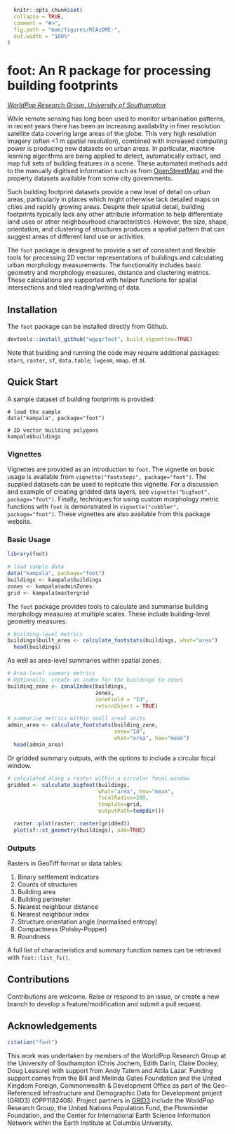 
```r
  knitr::opts_chunk$set(
  collapse = TRUE,
  comment = "#>",
  fig.path = "man/figures/REAsDME-",
  out.width = "100%"
)
```

<!-- README.md is generated from README.Rmd. Please edit that file -->

# foot: An R package for processing building footprints
*[WorldPop Research Group, University of Southampton](https://www.worldpop.org/)*

While remote sensing has long been used to monitor urbanisation patterns, in
recent years there has been an increasing availability in finer resolution
satellite data covering large areas of the globe. This very high resolution
imagery (often <1 m spatial resolution), combined with increased computing power
is producing new datasets on urban areas. In particular, machine learning
algorithms are being applied to detect, automatically extract, and map full sets
of building features in a scene. These automated methods add to the manually
digitised information such as from [OpenStreetMap](http://www.openstreetmap.org)
and the property datasets available from some city governments.

Such building footprint datasets provide a new level of detail on urban areas,
particularly in places which might otherwise lack detailed maps on cities and
rapidly growing areas. Despite their spatial detail, building footprints
typically lack any other attribute information to help differentiate land uses
or other neighbourhood characteristics. However, the size, shape, orientation,
and clustering of structures produces a spatial pattern that can suggest areas
of different land use or activities.

The `foot` package is designed to provide a set of consistent and flexible tools
for processing 2D vector representations of buildings and calculating urban
morphology measurements. The functionality includes basic geometry and
morphology measures, distance and clustering metrics. These calculations are
supported with helper functions for spatial intersections and tiled
reading/writing of data.

## Installation

The `foot` package can be installed directly from Github.
```r
devtools::install_github("wgpg/foot", build_vignettes=TRUE)
```

Note that building and running the code may require additional packages:
`stars`, `raster`, `sf`, `data.table`, `lwgeom`, `mmap`. et al.

## Quick Start

A sample dataset of building footprints is provided: 
```
# load the sample
data("kampala", package="foot")

# 2D vector building polygons
kampala$buildings
```

### Vignettes

Vignettes are provided as an introduction to `foot`. The vignette on basic usage
is available from `vignette("footsteps", package="foot")`. The supplied datasets
can be used to replicate this vignette. For a discussion and example of creating
gridded data layers, see `vignette("bigfoot", package="foot")`. Finally,
techniques for using custom morphology metric functions with `foot` is
demonstrated in `vignette("cobbler", package="foot")`. These vignettes are also
available from this package website.

### Basic Usage

```r
library(foot)

# load sample data
data("kampala", package="foot")
buildings <- kampala$buildings
zones <- kampala$adminZones
grid <- kampala$mastergrid
```

The `foot` package provides tools to calculate and summarise building morphology
measures at multiple scales. These include building-level geometry measures.
```r
# building-level metrics
buildings$built_area <- calculate_footstats(buildings, what="area")
  head(buildings)
```

As well as area-level summaries within spatial zones.
```r
# Area-level summary metrics
# Optionally, create an index for the buildings to zones
building_zone <- zonalIndex(buildings, 
                            zones, 
                            zoneField = "Id", 
                            returnObject = TRUE)

# summarise metrics within small areal units
admin_area <- calculate_footstats(building_zone, 
                                  zone="Id", 
                                  what="area", how="mean")
  head(admin_area)
```

Or gridded summary outputs, with the options to include a circular focal window.
```r
# calculated along a raster within a circular focal window
gridded <- calculate_bigfoot(buildings, 
                             what="area", how="mean",
                             focalRadius=200,
                             template=grid,
                             outputPath=tempdir())

  raster::plot(raster::raster(gridded))
  plot(sf::st_geometry(buildings), add=TRUE)
```

### Outputs

Rasters in GeoTiff format or data tables:  
  
1. Binary settlement indicators
2. Counts of structures
3. Building area 
4. Building perimeter 
5. Nearest neighbour distance 
6. Nearest neighbour index
7. Structure orientation angle (normalised entropy)
8. Compactness (Polsby-Popper) 
9. Roundness

A full list of characteristics and summary function names can be retrieved with
`foot::list_fs()`.


## Contributions

Contributions are welcome. Raise or respond to an issue, or create a new branch
to develop a feature/modification and submit a pull request.


## Acknowledgements

```r
citation("foot")
```

This work was undertaken by members of the WorldPop Research Group at the
University of Southampton (Chris Jochem, Edith Darín, Claire Dooley, Doug
Leasure) with support from Andy Tatem and Attila Lazar. Funding support comes
from the Bill and Melinda Gates Foundation and the United Kingdom Foreign,
Commonwealth & Development Office as part of the Geo-Referenced Infrastructure
and Demographic Data for Development project (GRID3) (OPP1182408). Project
partners in [GRID3](https://grid3.org/) include the WorldPop Research Group, the
United Nations Population Fund, the Flowminder Foundation, and the Center for
International Earth Science Information Network within the Earth Institute at
Columbia University.
